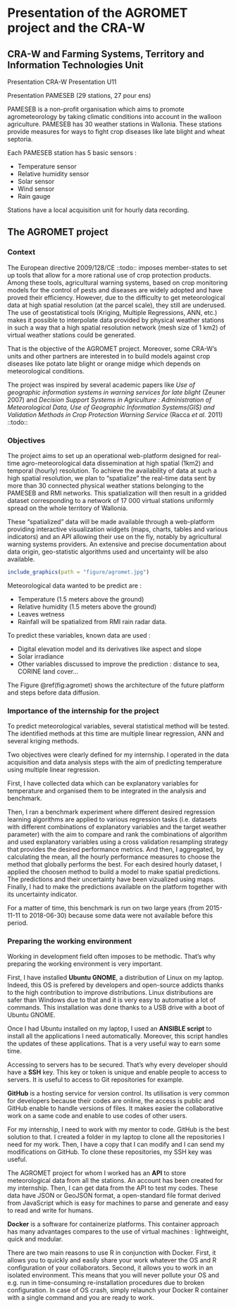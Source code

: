 <!--
This is for including Chapter 1.  Notice that it's also good practice to name your chunk.  This will help you debug potential issues as you knit.  The chunk above is called intro and the one below is called chapter1.  Feel free to change the name of the Rmd file as you wish, but don't forget to change it here from chap1.Rmd.
-->

<!--
The {#rmd-basics} text after the chapter declaration will allow us to link throughout the document back to the beginning of Chapter 1.  These labels will automatically be generated (if not specified) by changing the spaces to hyphens and capital letters to lowercase.  Look for the reference to this label at the beginning of Chapter 2.
-->

# Presentation of the AGROMET project and the CRA-W {#presentation}

## CRA-W and Farming Systems, Territory and Information Technologies Unit

Presentation CRA-W
Presentation U11

Presentation PAMESEB (29 stations, 27 pour ens)

PAMESEB is a non-profit organisation which aims to promote agrometeorology by taking climatic conditions into account in the walloon agriculture. PAMESEB has 30 weather stations in Wallonia. These stations provide measures for ways to fight crop diseases like late blight and wheat septoria.

Each PAMESEB station has 5 basic sensors :

- Temperature sensor
- Relative humidity sensor
- Solar sensor
- Wind sensor
- Rain gauge

Stations have a local acquisition unit for hourly data recording.

## The AGROMET project

### Context

The European directive 2009/128/CE ::todo:: imposes member-states to set up tools that allow for a more rational use of crop protection products. Among these tools, agricultural warning systems, based on crop monitoring models for the control of pests and diseases are widely adopted and have proved their efficiency. However, due to the difficulty to get meteorological data at high spatial resolution (at the parcel scale), they still are underused. The use of geostatistical tools (Kriging, Multiple Regressions, ANN, etc.) makes it possible to interpolate data provided by physical weather stations in such a way that a high spatial resolution network (mesh size of 1 km2) of virtual weather stations could be generated. 

That is the objective of the AGROMET project. Moreover, some CRA-W's units and other partners are interested in to build models against crop diseases like potato late blight or orange midge which depends on meteorological conditions.

The project was inspired by several academic papers like _Use of geographic information systems in warning services for late blight_ (Zeuner 2007) and _Decision Support Systems in Agriculture : Administration of Meteorological Data, Use of Geographic Information Systems(GIS) and Validation Methods in Crop Protection Warning Service_ (Racca _et al._ 2011) ::todo::

### Objectives

The project aims to set up an operational web-platform designed for real-time agro-meteorological data dissemination at high spatial (1km2) and temporal (hourly) resolution. To achieve the availability of data at such a high spatial resolution, we plan to "spatialize" the real-time data sent by more than 30 connected physical weather stations belonging to the PAMESEB and RMI networks. This spatialization will then result in a gridded dataset corresponding to a network of 17 000 virtual stations uniformly spread on the whole territory of Wallonia.

These "spatialized" data will be made available through a web-platform providing interactive visualization widgets (maps, charts, tables and various indicators) and an API allowing their use on the fly, notably by agricultural warning systems providers. An extensive and precise documentation about data origin, geo-statistic algorithms used and uncertainty will be also available.

```r
include_graphics(path = "figure/agromet.jpg")
```

Meteorological data wanted to be predict are : 

- Temperature (1.5 meters above the ground)
- Relative humidity (1.5 meters above the ground)
- Leaves wetness
- Rainfall will be spatialized from RMI rain radar data.

To predict these variables, known data are used :

- Digital elevation model and its derivatives like aspect and slope
- Solar irradiance
- Other variables discussed to improve the prediction : distance to sea, CORINE land cover...

The Figure \@ref(fig:agromet) shows the architecture of the future platform and steps before data diffusion.


### Importance of the internship for the project

To predict meteorological variables, several statistical method will be tested. The identified methods at this time are multiple linear regression, ANN and several kriging methods.

Two objectives were clearly defined for my internship. I operated in the data acquisition and data analysis steps with the aim of predicting temperature using multiple linear regression.

First, I have collected data which can be explanatory variables for temperature and organised them to be integrated in the analysis and benchmark.

Then, I ran a benchmark experiment where different desired regression learning algorithms are applied to various regression tasks (i.e. datasets with different combinations of explanatory variables and the target weather parameter) with the aim to compare and rank the combinations of algorithm and used explanatory variables using a cross validation resampling strategy that provides the desired performance metrics. And then, I aggregated, by calculating the mean, all the hourly performance measures to choose the method that globally performs the best. For each desired hourly dataset, I applied the choosen method to build a model to make spatial predictions. The predictions and their uncertainty have been vizualized using maps. Finally, I had to make the predictions available on the platform together with its uncertainty indicator.

For a matter of time, this benchmark is run on two large years (from 2015-11-11 to 2018-06-30) because some data were not available before this period.

### Preparing the working environment

Working in development field often imposes to be methodic. That's why preparing the working environment is very important.

First, I have installed **Ubuntu GNOME**, a distribution of Linux on my laptop. Indeed, this OS is prefered by developers and open-source addicts thanks to the high contribution to improve distributions. Linux distributions are safer than Windows due to that and it is very easy to automatise a lot of commands.
This installation was done thanks to a USB drive with a boot of Ubuntu GNOME.

Once I had Ubuntu installed on my laptop, I used an **ANSIBLE script** to install all the applications I need automatically. Moreover, this script handles the updates of these applications. That is a very useful way to earn some time.

Accessing to servers has to be secured. That's why every developer should have a **SSH** key. This key or token is unique and enable people to access to servers. It is useful to access to Git repositories for example.

**GitHub** is a hosting service for version control. Its utilisation is very common for developers because their codes are online, the access is public and GitHub enable to handle versions of files. It makes easier the collaborative work on a same code and enable to use codes of other users.

For my internship, I need to work with my mentor to code. GitHub is the best solution to that. I created a folder in my laptop to clone all the repositories I need for my work. Then, I have a copy that I can modify and I can send my modifications on GitHub. To clone these repositories, my SSH key was useful.

The AGROMET project for whom I worked has an **API** to store meteorological data from all the stations. An account has been created for my internship. Then, I can get data from the API to test my codes. These data have JSON or GeoJSON format, a open-standard file format derived from JavaScript which is easy for machines to parse and generate and easy to read and write for humans.

**Docker** is a software for containerize platforms. This container approach has many advantages compares to the use of virtual machines : lightweight, quick and modular.

There are two main reasons to use R in conjunction with Docker. First, it allows you to quickly and easily share your work whatever the OS and R configuration of your collaborators. Second, it allows you to work in an isolated environment. This means that you will never pollute your OS and e.g. run in time-consuming re-installation procedures due to broken configuration. In case of OS crash, simply relaunch your Docker R container with a single command and you are ready to work.
